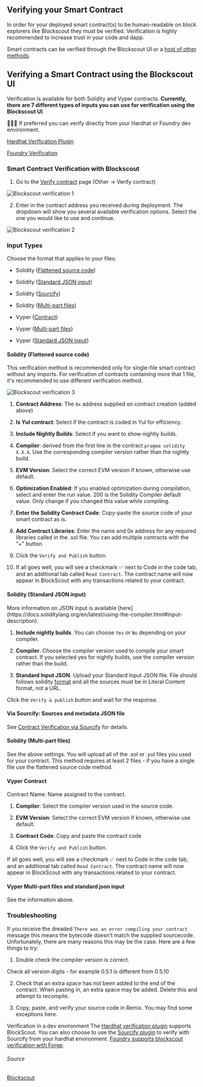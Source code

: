 
## Verifying your Smart Contract 

In order for your deployed smart contract(s) to be human-readable on block explorers like Blockscout they must be verified. Verification is highly recommended to increase trust in your code and dapp.

Smart contracts can be verified through the Blockscout UI or a [host of other methods](https://docs.blockscout.com/devs/verification). 

## Verifying a Smart Contract using the Blockscout UI 

Verification is available for both Solidity and Vyper contracts. **Currently, there are 7 different types of inputs you can use for verification using the Blockscout UI**.

<Callout type="info" emoji="ℹ️">
👷🏻‍♂️ If preferred you can verify directly from your Hardhat or Foundry dev environment. 

[Hardhat Verification Plugin](https://docs.blockscout.com/devs/verification/hardhat-verification-plugin)

[Foundry Verification](https://docs.blockscout.com/devs/verification/foundry-verification)
</Callout>

### Smart Contract Verification with Blockscout
1) Go to the [Verify contract](https://explorer-sepolia.inkonchain.com/contract-verification) page (Other -> Verify contract)

![Blockscout verification 1](../../../images/blockscout_verif_1_ink.png)

2) Enter in the contract address you received during deployment. The dropdown will show you several available verification options. Select the one you would like to use and continue.

![Blockscout verification 2](../../../images/blockscout_verif_2_ink.png)

### Input Types
Choose the format that applies to your files:

- Solidity ([Flattened source code](/build/tutorials/verify-smart-contract#solidity-flattened-source-code))

- Solidity ([Standard JSON input](/build/tutorials/verify-smart-contract#solidity-standard-json-input))

- Solidity ([Sourcify](/build/tutorials/verify-smart-contract#via-sourcify-sources-and-metadata-json-file))

- Solidity ([Multi-part files](/build/tutorials/verify-smart-contract#solidity-multi-part-files))

- Vyper ([Contract](/build/tutorials/verify-smart-contract#vyper-contract))

- Vyper ([Multi-part files](/build/tutorials/verify-smart-contract#vyper-multi-part-files-and-standard-json-input))

- Vyper ([Standard JSON input](/build/tutorials/verify-smart-contract#vyper-multi-part-files-and-standard-json-input))

#### Solidity (Flattened source code)
This verification method is recommended only for single-file smart contract without any imports. For verification of contracts containing more that 1 file, it's recommended to use different verification method.

![Blockscout verification 3](../../../images/blockscout_verif_3_ink.png)

1. **Contract Address**: The `0x` address supplied on contract creation (added above)

2. **Is Yul contract**: Select if the contract is coded in Yul for efficiency.

3. **Include Nightly Builds**: Select if you want to show nightly builds.

4. **Compiler**: derived from the first line in the contract `pragma solidity X.X.X`. Use the corresponding compiler version rather than the nightly build.

5. **EVM Version**: Select the correct EVM version if known, otherwise use default.

6. **Optimization Enabled**: If you enabled optimization during compilation, select and enter the run value. 200 is the Solidity Compiler default value. Only change if you changed this value while compiling.

7. **Enter the Solidity Contract Code**: Copy-paste the source code of your smart contract as is.

8. **Add Contract Libraries**: Enter the name and 0x address for any required libraries called in the .sol file. You can add multiple contracts with the "+" button.

9. Click the `Verify and Publish` button.

10. If all goes well, you will see a checkmark ✅ next to Code in the code tab, and an additional tab called `Read Contract`. The contract name will now appear in BlockScout with any transactions related to your contract.

#### Solidity (Standard JSON input)
<Callout type="info" emoji="ℹ️">
More information on JSON input is available [here](https://docs.soliditylang.org/en/latest/using-the-compiler.html#input-description). 
</Callout>

1. **Include nightly builds**. You can choose `Yes` or `No` depending on your compiler. 

2. **Compiler**. Choose the compiler version used to compile your smart contract. If you selected yes for nightly builds, use the compiler version rather than the build.

3. **Standard Input JSON**. Upload your Standard Input JSON file. File should follows solidity [format](https://docs.soliditylang.org/en/latest/using-the-compiler.html#input-description) and all the sources must be in Literal Content format, not a URL.

Click the `Verify & publish` button and wait for the response.

#### Via Sourcify: Sources and metadata JSON file
See [Contract Verification via Sourcify](https://docs.blockscout.com/devs/verification/contracts-verification-via-sourcify) for details.

#### Solidity (Multi-part files)
See the above settings. You will upload all of the .sol or .yul files you used for your contract. This method requires at least 2 files - if you have a single file use the flattened source code method.

#### Vyper Contract
Contract Name: Name assigned to the contract.

1. **Compiler**: Select the compiler version used in the source code.

2. **EVM Version**: Select the correct EVM version if known, otherwise use default.

3. **Contract Code**: Copy and paste the contract code

4. Click the `Verify and Publish` button.

If all goes well, you will see a checkmark ✅ next to Code in the code tab, and an additional tab called `Read Contract`. The contract name will now appear in BlockScout with any transactions related to your contract.

#### Vyper Multi-part files and standard json input
See the information above.

### Troubleshooting
If you receive the dreaded `There was an error compiling your contract` message this means the bytecode doesn't match the supplied sourcecode. Unfortunately, there are many reasons this may be the case. Here are a few things to try:

1) Double check the compiler version is correct.

<Callout type="info" emoji="ℹ️">
Check all version digits - for example 0.5.1 is different from 0.5.10
</Callout>

2) Check that an extra space has not been added to the end of the contract. When pasting in, an extra space may be added. Delete this and attempt to recompile.

3) Copy, paste, and verify your source code in Remix. You may find some exceptions here.

Verification in a dev environment
The [Hardhat verification plugin](https://docs.blockscout.com/devs/verification/hardhat-verification-plugin) supports BlockScout. You can also choose to use the [Sourcify plugin](https://docs.blockscout.com/devs/verification/hardhat-verification-plugin/sourcify-plugin-for-hardhat) to verify with Sourcify from your hardhat environment. [Foundry supports blockscout verification with Forge](https://book.getfoundry.sh/reference/forge/forge-verify-contract).

###### Source
[Blockscout](https://docs.blockscout.com/devs/verification/blockscout-ui)
